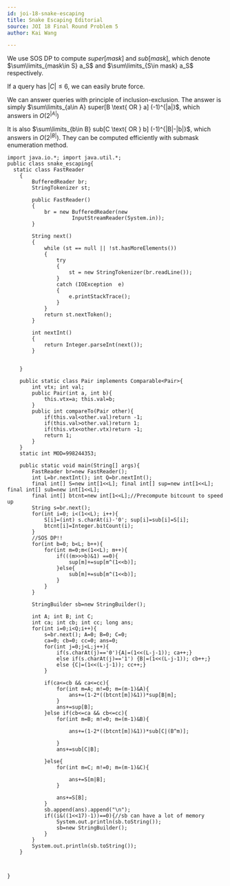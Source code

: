 ```yaml
---
id: joi-18-snake-escaping
title: Snake Escaping Editorial
source: JOI 18 Final Round Problem 5
author: Kai Wang

---
```


We use SOS DP to compute $super[mask]$ and $sub[mask]$, which denote $\sum\limits_{mask\in S} a_S$ and $\sum\limits_{S\in mask} a_S$ respectively.

If a query has $|C|\le 6$, we can easily brute force.

We can answer queries with principle of inclusion-exclusion. The answer is simply $\sum\limits_{a\in A} super[B \text{ OR } a] (-1)^{|a|}$, which answers in $O(2^{|A|})$

It is also $\sum\limits_{b\in B} sub[C \text{ OR } b] (-1)^{|B|-|b|}$, which answers in $O(2^{|B|})$. They can be computed efficiently with submask enumeration method.
```
import java.io.*; import java.util.*;
public class snake_escaping{
  static class FastReader 
    { 
        BufferedReader br; 
        StringTokenizer st; 
  
        public FastReader() 
        { 
            br = new BufferedReader(new
                     InputStreamReader(System.in)); 
        } 
  
        String next() 
        { 
            while (st == null || !st.hasMoreElements()) 
            { 
                try
                { 
                    st = new StringTokenizer(br.readLine()); 
                } 
                catch (IOException  e) 
                { 
                    e.printStackTrace(); 
                } 
            } 
            return st.nextToken(); 
        } 
  
        int nextInt() 
        { 
            return Integer.parseInt(next()); 
        } 
  
        
    } 
  
    public static class Pair implements Comparable<Pair>{
        int vtx; int val;
        public Pair(int a, int b){
            this.vtx=a; this.val=b;
        }
        public int compareTo(Pair other){
            if(this.val<other.val)return -1;
            if(this.val>other.val)return 1;
            if(this.vtx<other.vtx)return -1;
            return 1;
        }
    }
    static int MOD=998244353;
    
    public static void main(String[] args){
        FastReader br=new FastReader();
        int L=br.nextInt(); int Q=br.nextInt();
        final int[] S=new int[1<<L]; final int[] sup=new int[1<<L]; final int[] sub=new int[1<<L];
        final int[] btcnt=new int[1<<L];//Precompute bitcount to speed up
        String s=br.next();
        for(int i=0; i<(1<<L); i++){
            S[i]=(int) s.charAt(i)-'0'; sup[i]=sub[i]=S[i];
            btcnt[i]=Integer.bitCount(i);
        }
        //SOS DP!!
        for(int b=0; b<L; b++){
            for(int m=0;m<(1<<L); m++){
                if(((m>>>b)&1) ==0){
                    sup[m]+=sup[m^(1<<b)];
                }else{
                    sub[m]+=sub[m^(1<<b)];
                }
            }
        }
        
        StringBuilder sb=new StringBuilder();
        
        int A; int B; int C;
        int ca; int cb; int cc; long ans;
        for(int i=0;i<Q;i++){
            s=br.next(); A=0; B=0; C=0;
            ca=0; cb=0; cc=0; ans=0;
            for(int j=0;j<L;j++){
                if(s.charAt(j)=='0'){A|=(1<<(L-j-1)); ca++;}
                else if(s.charAt(j)=='1') {B|=(1<<(L-j-1)); cb++;}
                else {C|=(1<<(L-j-1)); cc++;}
            }
            
            if(ca<=cb && ca<=cc){
                for(int m=A; m!=0; m=(m-1)&A){
                    ans+=(1-2*((btcnt[m])&1))*sup[B|m];
                }
                ans+=sup[B];
            }else if(cb<=ca && cb<=cc){
                for(int m=B; m!=0; m=(m-1)&B){
                    
                    ans+=(1-2*((btcnt[m])&1))*sub[C|(B^m)];
                    
                }
                ans+=sub[C|B];
                
            }else{
                for(int m=C; m!=0; m=(m-1)&C){
                    
                    ans+=S[m|B];
                }
                
                ans+=S[B];
            }
            sb.append(ans).append("\n");
            if((i&((1<<17)-1))==0){//sb can have a lot of memory
                System.out.println(sb.toString());
                sb=new StringBuilder();
            }
        }
        System.out.println(sb.toString());
    }
    
    
    
}
```
